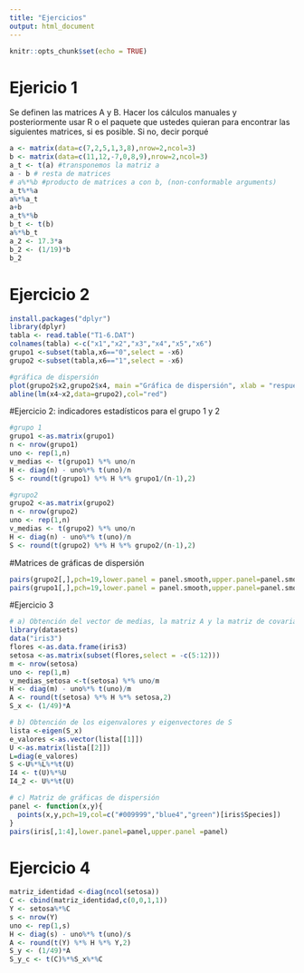 ```yaml
---
title: "Ejercicios"
output: html_document
---
```


```r
knitr::opts_chunk$set(echo = TRUE)
```

# Ejericio 1
Se definen las matrices A y B. Hacer los cálculos manuales y posteriormente usar R
o el paquete que ustedes quieran para encontrar las siguientes matrices, si es posible. Si no, 
decir porqué 

```r
a <- matrix(data=c(7,2,5,1,3,8),nrow=2,ncol=3)
b <- matrix(data=c(11,12,-7,0,8,9),nrow=2,ncol=3)
a_t <- t(a) #transponemos la matriz a 
a - b # resta de matrices 
# a%*%b #producto de matrices a con b, (non-conformable arguments)
a_t%*%a 
a%*%a_t  
a+b
a_t%*%b
b_t <- t(b)
a%*%b_t
a_2 <- 17.3*a
b_2 <- (1/19)*b
b_2
```
# Ejercicio 2 

```r
install.packages("dplyr")
library(dplyr)
tabla <- read.table("T1-6.DAT")
colnames(tabla) <-c("x1","x2","x3","x4","x5","x6")
grupo1 <-subset(tabla,x6=="0",select = -x6)
grupo2 <-subset(tabla,x6=="1",select = -x6)

#gráfica de dispersión 
plot(grupo2$x2,grupo2$x4, main ="Gráfica de dispersión", xlab = "respuesta a estímulo S1",ylab="respuesta a estímulo S2", pch=19,frame=FALSE)
abline(lm(x4~x2,data=grupo2),col="red")

```
#Ejercicio 2: indicadores estadísticos para el grupo 1 y 2
```r
#grupo 1
grupo1 <-as.matrix(grupo1)
n <- nrow(grupo1)
uno <- rep(1,n)
v_medias <- t(grupo1) %*% uno/n
H <- diag(n) - uno%*% t(uno)/n 
S <- round(t(grupo1) %*% H %*% grupo1/(n-1),2)

#grupo2
grupo2 <-as.matrix(grupo2)
n <- nrow(grupo2)
uno <- rep(1,n)
v_medias <- t(grupo2) %*% uno/n
H <- diag(n) - uno%*% t(uno)/n 
S <- round(t(grupo2) %*% H %*% grupo2/(n-1),2)
```
#Matrices de gráficas de dispersión
```r
pairs(grupo2[,],pch=19,lower.panel = panel.smooth,upper.panel=panel.smooth)
pairs(grupo1[,],pch=19,lower.panel = panel.smooth,upper.panel=panel.smooth)
```
#Ejercicio 3

```r
# a) Obtención del vector de medias, la matriz A y la matriz de covarianza muestral insesgada
library(datasets)
data("iris3")
flores <-as.data.frame(iris3)
setosa <-as.matrix(subset(flores,select = -c(5:12)))
m <- nrow(setosa)
uno <- rep(1,m)
v_medias_setosa <-t(setosa) %*% uno/m
H <- diag(m) - uno%*% t(uno)/m 
A <- round(t(setosa) %*% H %*% setosa,2)
S_x <- (1/49)*A
```
```r
# b) Obtención de los eigenvalores y eigenvectores de S
lista <-eigen(S_x)
e_valores <-as.vector(lista[[1]])
U <-as.matrix(lista[[2]])
L=diag(e_valores)
S <-U%*%L%*%t(U)
I4 <- t(U)%*%U
I4_2 <- U%*%t(U)

# c) Matriz de gráficas de dispersión
panel <- function(x,y){
  points(x,y,pch=19,col=c("#009999","blue4","green")[iris$Species])
}
pairs(iris[,1:4],lower.panel=panel,upper.panel =panel)


```

# Ejercicio 4
```r
matriz_identidad <-diag(ncol(setosa))
C <- cbind(matriz_identidad,c(0,0,1,1))
Y <- setosa%*%C
s <- nrow(Y)
uno <- rep(1,s)
H <- diag(s) - uno%*% t(uno)/s 
A <- round(t(Y) %*% H %*% Y,2)
S_y <- (1/49)*A
S_y_c <- t(C)%*%S_x%*%C
```

